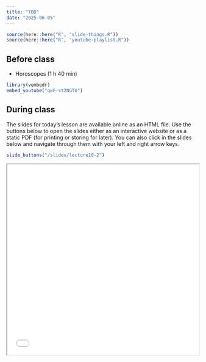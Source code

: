 ```yaml
---
title: "TBD"
date: "2025-06-05"
---
```


```r
source(here::here("R", "slide-things.R"))
source(here::here("R", "youtube-playlist.R"))
```


## Before class

- <i class="fab fa-youtube"></i> Horoscopes (1 h 40 min)

```r
library(vembedr)
embed_youtube("qwF-st2NGTU")
```


## During class

The slides for today's lesson are available online as an HTML file. Use the buttons below to open the slides either as an interactive website or as a static PDF (for printing or storing for later). You can also click in the slides below and navigate through them with your left and right arrow keys.

```r
slide_buttons("/slides/lecture10-2")
```
<iframe src="/slides/lecture10-2.html" width="100%" height="500px"></iframe> 